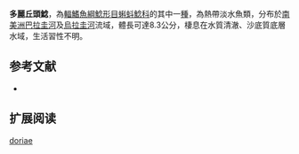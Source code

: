 {{Speciesbox
| name = 多麗丘頭鯰
| status = NE
| status_system = IUCN3.1
| image = 
| image_width = 250px
| genus = Bunocephalus
| species = doriae
| authority = [[Boulenger|Boulenger]], 1902
| synonyms = *''Dysichthys doriae'',Boulenger, 1902
*''Bunocephalus doriai'',Boulenger, 1902
}}
'''多麗丘頭鯰'''，為[[輻鰭魚綱|輻鰭魚綱]][[鯰形目|鯰形目]][[蝌蚪鯰科|蝌蚪鯰科]]的其中一[[種|種]]，為熱帶淡水魚類，分布於[[南美洲|南美洲]][[巴拉圭河|巴拉圭河]]及[[烏拉圭河|烏拉圭河]]流域，體長可達8.3公分，棲息在水質清澈、沙底質底層水域，生活習性不明。
==参考文献==
*{{FishBase_species|genus=Bunocephalus|species=doriae|year=2015|month=4}}

== 扩展阅读 ==
{{refbegin}}
{{wikispecies-inline|Bunocephalus doriae|多麗丘頭鯰}}
{{refend}}
{{Taxonbar|from=Q6429459}}

[[Category:丘頭鯰屬|doriae]]